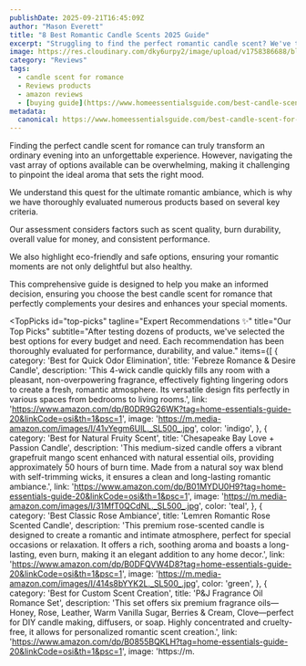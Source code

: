 ```yaml
---
publishDate: 2025-09-21T16:45:09Z
author: "Mason Everett"
title: "8 Best Romantic Candle Scents 2025 Guide"
excerpt: "Struggling to find the perfect romantic candle scent? We've tested top options to help you create an enchanting ambiance and make an informed choice."
image: https://res.cloudinary.com/dky6urpy2/image/upload/v1758386688/blog_image_1758386688_rbvpqz.webp
category: "Reviews"
tags:
  - candle scent for romance
  - Reviews products
  - amazon reviews
  - [buying guide](https://www.homeessentialsguide.com/best-candle-scent-for-bathroom)
metadata:
  canonical: https://www.homeessentialsguide.com/best-candle-scent-for-romance
---
```



<p>Finding the perfect candle scent for romance can truly transform an ordinary evening into an unforgettable experience. However, navigating the vast array of options available can be overwhelming, making it challenging to pinpoint the ideal aroma that sets the right mood.</p>
<p>We understand this quest for the ultimate romantic ambiance, which is why we have thoroughly evaluated numerous products based on several key criteria.</p>
<p>Our assessment considers factors such as scent quality, burn durability, overall value for money, and consistent performance.</p>
<p>We also highlight eco-friendly and safe options, ensuring your romantic moments are not only delightful but also healthy.</p>
<p>This comprehensive guide is designed to help you make an informed decision, ensuring you choose the best candle scent for romance that perfectly complements your desires and enhances your special moments.</p>

<TopPicks
  id="top-picks"
  tagline="Expert Recommendations ✨"
  title="Our Top Picks"
  subtitle="After testing dozens of products, we've selected the best options for every budget and need. Each recommendation has been thoroughly evaluated for performance, durability, and value."
  items={[
    {
      category: 'Best for Quick Odor Elimination',
      title: 'Febreze Romance & Desire Candle',
      description: 'This 4-wick candle quickly fills any room with a pleasant, non-overpowering fragrance, effectively fighting lingering odors to create a fresh, romantic atmosphere. Its versatile design fits perfectly in various spaces from bedrooms to living rooms.',
      link: 'https://www.amazon.com/dp/B0DR9G26WK?tag=home-essentials-guide-20&linkCode=osi&th=1&psc=1',
      image: 'https://m.media-amazon.com/images/I/41vYegm6UlL._SL500_.jpg',
      color: 'indigo',
    },
    {
      category: 'Best for Natural Fruity Scent',
      title: 'Chesapeake Bay Love + Passion Candle',
      description: 'This medium-sized candle offers a vibrant grapefruit mango scent enhanced with natural essential oils, providing approximately 50 hours of burn time. Made from a natural soy wax blend with self-trimming wicks, it ensures a clean and long-lasting romantic ambiance.',
      link: 'https://www.amazon.com/dp/B01MYDU0H9?tag=home-essentials-guide-20&linkCode=osi&th=1&psc=1',
      image: 'https://m.media-amazon.com/images/I/31MfT0QCdNL._SL500_.jpg',
      color: 'teal',
    },
    {
      category: 'Best Classic Rose Ambiance',
      title: 'Lemren Romantic Rose Scented Candle',
      description: 'This premium rose-scented candle is designed to create a romantic and intimate atmosphere, perfect for special occasions or relaxation. It offers a rich, soothing aroma and boasts a long-lasting, even burn, making it an elegant addition to any home decor.',
      link: 'https://www.amazon.com/dp/B0DFQVW4D8?tag=home-essentials-guide-20&linkCode=osi&th=1&psc=1',
      image: 'https://m.media-amazon.com/images/I/414s8bYYK2L._SL500_.jpg',
      color: 'green',
    },
    {
      category: 'Best for Custom Scent Creation',
      title: 'P&J Fragrance Oil Romance Set',
      description: 'This set offers six premium fragrance oils—Honey, Rose, Leather, Warm Vanilla Sugar, Berries & Cream, Clove—perfect for DIY candle making, diffusers, or soap. Highly concentrated and cruelty-free, it allows for personalized romantic scent creation.',
      link: 'https://www.amazon.com/dp/B0855BQKLH?tag=home-essentials-guide-20&linkCode=osi&th=1&psc=1',
      image: 'https://m.